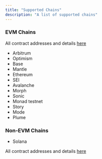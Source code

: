 ```yaml
---
title: "Supported Chains"
description: "A list of supported chains"
---
```


### EVM Chains

All contract addresses and details [here](/build-on-omnichain/addresses)

- Arbitrum
- Optimism
- Base
- Mantle
- Ethereum
- SEI
- Avalanche
- Morph
- Sonic
- Monad testnet
- Story
- Mode
- Plume

### Non-EVM Chains
- Solana

All contract addresses and details [here](/build-on-omnichain/addresses#solana)
